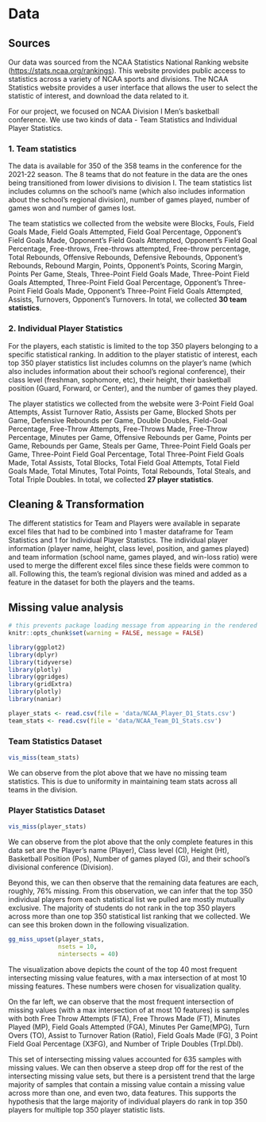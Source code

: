 # Data

## Sources

Our data was sourced from the NCAA Statistics National Ranking website (<https://stats.ncaa.org/rankings>). This website provides public access to statistics across a variety of NCAA sports and divisions. The NCAA Statistics website provides a user interface that allows the user to select the statistic of interest, and download the data related to it.

For our project, we focused on NCAA Division I Men's basketball conference. We use two kinds of data - Team Statistics and Individual Player Statistics.

### 1. Team statistics

The data is available for 350 of the 358 teams in the conference for the 2021-22 season. The 8 teams that do not feature in the data are the ones being transitioned from lower divisions to division I. The team statistics list includes columns on the school's name (which also includes information about the school's regional division), number of games played, number of games won and number of games lost.

The team statistics we collected from the website were Blocks, Fouls, Field Goals Made, Field Goals Attempted, Field Goal Percentage, Opponent's Field Goals Made, Opponent's Field Goals Attempted, Opponent's Field Goal Percentage, Free-throws, Free-throws attempted, Free-throw percentage, Total Rebounds, Offensive Rebounds, Defensive Rebounds, Opponent's Rebounds, Rebound Margin, Points, Opponent's Points, Scoring Margin, Points Per Game, Steals, Three-Point Field Goals Made, Three-Point Field Goals Attempted, Three-Point Field Goal Percentage, Opponent's Three-Point Field Goals Made, Opponent's Three-Point Field Goals Attempted, Assists, Turnovers, Opponent's Turnovers. In total, we collected **30 team statistics**.

### 2. Individual Player Statistics

For the players, each statistic is limited to the top 350 players belonging to a specific statistical ranking. In addition to the player statistic of interest, each top 350 player statistics list includes columns on the player's name (which also includes information about their school's regional conference), their class level (freshman, sophomore, etc), their height, their basketball position (Guard, Forward, or Center), and the number of games they played.

The player statistics we collected from the website were 3-Point Field Goal Attempts, Assist Turnover Ratio, Assists per Game, Blocked Shots per Game, Defensive Rebounds per Game, Double Doubles, Field-Goal Percentage, Free-Throw Attempts, Free-Throws Made, Free-Throw Percentage, Minutes per Game, Offensive Rebounds per Game, Points per Game, Rebounds per Game, Steals per Game, Three-Point Field Goals per Game, Three-Point Field Goal Percentage, Total Three-Point Field Goals Made, Total Assists, Total Blocks, Total Field Goal Attempts, Total Field Goals Made, Total Minutes, Total Points, Total Rebounds, Total Steals, and Total Triple Doubles. In total, we collected **27 player statistics**.

## Cleaning & Transformation

The different statistics for Team and Players were available in separate excel files that had to be combined into 1 master dataframe for Team Statistics and 1 for Individual Player Statistics. The individual player information (player name, height, class level, position, and games played) and team information (school name, games played, and win-loss ratio) were used to merge the different excel files since these fields were common to all. Following this, the team's regional division was mined and added as a feature in the dataset for both the players and the teams.

## Missing value analysis

```r
# this prevents package loading message from appearing in the rendered version of your problem set
knitr::opts_chunk$set(warning = FALSE, message = FALSE)

library(ggplot2)
library(dplyr)
library(tidyverse)
library(plotly) 
library(ggridges)
library(gridExtra)
library(plotly)
library(naniar)

player_stats <- read.csv(file = 'data/NCAA_Player_D1_Stats.csv')
team_stats <- read.csv(file = 'data/NCAA_Team_D1_Stats.csv')
```

### Team Statistics Dataset

```r
vis_miss(team_stats)
```

We can observe from the plot above that we have no missing team statistics. This is due to uniformity in maintaining team stats across all teams in the division.

### Player Statistics Dataset

```r
vis_miss(player_stats)
```

We can observe from the plot above that the only complete features in this data set are the Player's name (Player), Class level (Cl), Height (Ht), Basketball Position (Pos), Number of games played (G), and their school's divisional conference (Division).

Beyond this, we can then observe that the remaining data features are each, roughly, 76% missing. From this observation, we can infer that the top 350 individual players from each statistical list we pulled are mostly mutually exclusive. The majority of students do not rank in the top 350 players across more than one top 350 statistical list ranking that we collected. We can see this broken down in the following visualization.

```r
gg_miss_upset(player_stats, 
              nsets = 10,
              nintersects = 40)
```

The visualization above depicts the count of the top 40 most frequent intersecting missing value features, with a max intersection of at most 10 missing features. These numbers were chosen for visualization quality.

On the far left, we can observe that the most frequent intersection of missing values (with a max intersection of at most 10 features) is samples with both Free Throw Attempts (FTA), Free Throws Made (FT), Minutes Played (MP), Field Goals Attempted (FGA), Minutes Per Game(MPG), Turn Overs (TO), Assist to Turnover Ration (Ratio), Field Goals Made (FG), 3 Point Field Goal Percentage (X3FG), and Number of Triple Doubles (Trpl.Dbl).

This set of intersecting missing values accounted for 635 samples with missing values. We can then observe a steep drop off for the rest of the intersecting missing value sets, but there is a persistent trend that the large majority of samples that contain a missing value contain a missing value across more than one, and even two, data features. This supports the hypothesis that the large majority of individual players do rank in top 350 players for multiple top 350 player statistic lists.

### 
